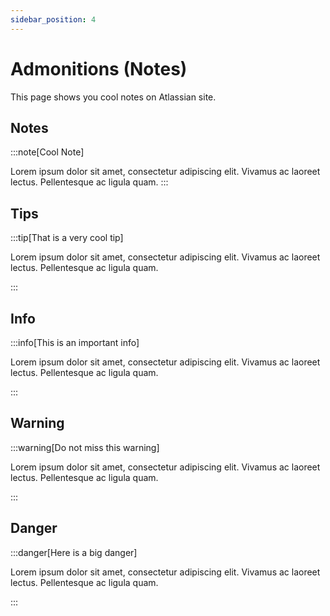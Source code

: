 ```yaml
---
sidebar_position: 4
---
```


# Admonitions (Notes)

This page shows you cool notes on Atlassian site.

## Notes

:::note[Cool Note]

Lorem ipsum dolor sit amet, consectetur adipiscing elit. Vivamus ac laoreet lectus. Pellentesque ac ligula quam.
:::

## Tips

:::tip[That is a very cool tip]

Lorem ipsum dolor sit amet, consectetur adipiscing elit. Vivamus ac laoreet lectus. Pellentesque ac ligula quam.

:::

## Info

:::info[This is an important info]

Lorem ipsum dolor sit amet, consectetur adipiscing elit. Vivamus ac laoreet lectus. Pellentesque ac ligula quam.

:::

## Warning 

:::warning[Do not miss this warning]

Lorem ipsum dolor sit amet, consectetur adipiscing elit. Vivamus ac laoreet lectus. Pellentesque ac ligula quam.

:::

## Danger 

:::danger[Here is a big danger]

Lorem ipsum dolor sit amet, consectetur adipiscing elit. Vivamus ac laoreet lectus. Pellentesque ac ligula quam.

:::